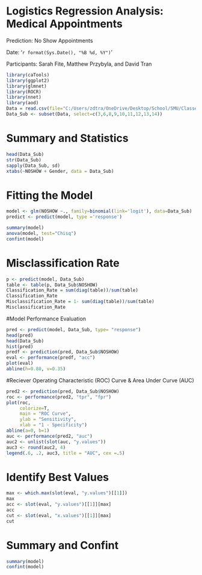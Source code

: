 # Logistics Regression Analysis: Medical Appointments

Prediction: No Show Appointments

Date: '`r format(Sys.Date(), "%B %d, %Y")`'

Participants: Sarah Fite, Matthew Przybyla, and David Tran

```{r include=FALSE}
library(caTools)
library(ggplot2)
library(glmnet)
library(ROCR)
library(nnet)
library(aod)
Data = read.csv(file="C:/Users/zdtra/OneDrive/Desktop/School/SMU/Classes/AUG2017/MSDS 6372 - Applied Statistics - Inference and Modeling/Project 3/KaggleV2-May-2016.csv", header=TRUE, sep=",")
Data_Sub <- subset(Data, select=c(3,6,8,9,10,11,12,13,14))
```

# Summary and Statistics 
```{r}
head(Data_Sub)
str(Data_Sub)
sapply(Data_Sub, sd)
xtabs(~NOSHOW + Gender, data = Data_Sub)
```

# Fitting the Model 
```{r}
model <- glm(NOSHOW ~., family=binomial(link='logit'), data=Data_Sub)
predict <- predict(model, type ='response')

summary(model)
anova(model, test="Chisq")
confint(model)
```

# Misclassification Rate 
```{r}
p <- predict(model, Data_Sub)
table <- table(p, Data_Sub$NOSHOW)
Classification_Rate = sum(diag(table))/sum(table)
Classification_Rate
Misclassification_Rate = 1- sum(diag(table))/sum(table)
Misclassification_Rate
```

#Model Performance Evaluation  
```{r}
pred <- predict(model, Data_Sub, type= "response")
head(pred)
head(Data_Sub)
hist(pred)
predf <- prediction(pred, Data_Sub$NOSHOW)
eval <- performance(predf, "acc")
plot(eval)
abline(h=0.80, v=0.35)
```

#Reciever Operating Characteristic (ROC) Curve & Area Under Curve (AUC)
```{r}
pred2 <- prediction(pred, Data_Sub$NOSHOW)
roc <- performance(pred2, "tpr", "fpr")
plot(roc,
     colorize=T,
     main = "ROC Curve",
     ylab = "Sensitivity",
     xlab = "1 - Specificity")
abline(a=0, b=1)
auc <- performance(pred2, "auc")
auc2 <- unlist(slot(auc, "y.values"))
auc3 <- round(auc2, 4)
legend(.6, .2, auc3, title = "AUC", cex =.5)
```

# Identify Best Values
```{r}
max <- which.max(slot(eval, "y.values")[[1]])
max
acc <- slot(eval, "y.values")[[1]][max]
acc
cut <- slot(eval, "x.values")[[1]][max]
cut
```
# Summary and Confint
```{r}
summary(model)
confint(model)
```






